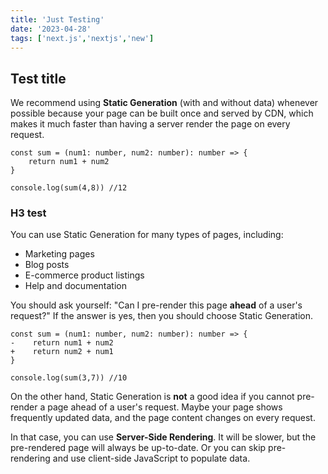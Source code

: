 ```yaml
---
title: 'Just Testing'
date: '2023-04-28'
tags: ['next.js','nextjs','new']
---
```


## Test title

We recommend using **Static Generation** (with and without data) whenever possible because your page can be built once and served by CDN, which makes it much faster than having a server render the page on every request.

```ts:test.tsx showLineNumbers {2}
const sum = (num1: number, num2: number): number => {
    return num1 + num2
}

console.log(sum(4,8)) //12
```
### H3 test

You can use Static Generation for many types of pages, including:

- Marketing pages
- Blog posts
- E-commerce product listings
- Help and documentation

You should ask yourself: "Can I pre-render this page **ahead** of a user's request?" If the answer is yes, then you should choose Static Generation.

```diff-tsx:test.tsx showLineNumbers {4}
const sum = (num1: number, num2: number): number => {
-    return num1 + num2
+    return num2 + num1
}

console.log(sum(3,7)) //10
```

On the other hand, Static Generation is **not** a good idea if you cannot pre-render a page ahead of a user's request. Maybe your page shows frequently updated data, and the page content changes on every request.

In that case, you can use **Server-Side Rendering**. It will be slower, but the pre-rendered page will always be up-to-date. Or you can skip pre-rendering and use client-side JavaScript to populate data.
